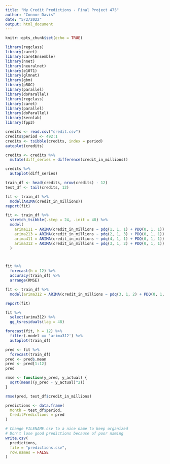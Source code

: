 ```yaml
---
title: "My Credit Predictions - Final Project 475"
author: "Connor Davis"
date: "5/2/2022"
output: html_document
---
```


```r
knitr::opts_chunk$set(echo = TRUE)
```

```r
library(regclass)
library(caret)
library(caretEnsemble)
library(nnet)
library(neuralnet)
library(e1071)
library(glmnet)
library(gbm)
library(pROC)
library(parallel)
library(doParallel)
library(regclass)
library(caret)
library(parallel)
library(doParallel)
library(kernlab)
library(fpp3)
```


```r
credits <- read.csv("credit.csv")
credits$period <- 492:1
credits <- tsibble(credits, index = period)
autoplot(credits)
```

```r
credits <- credits %>%
  mutate(diff_series = difference(credit_in_millions))

credits %>%
  autoplot(diff_series)
```

```r
train_df <- head(credits, nrow(credits) - 12)
test_df <- tail(credits, 12)
```

```r
fit <- train_df %>%
  model(ARIMA(credit_in_millions))
report(fit)

fit <- train_df %>% 
  stretch_tsibble(.step = 24, .init = 48) %>%
  model(
    arima111 = ARIMA(credit_in_millions ~ pdq(1, 1, 1) + PDQ(0, 1, 1)),
    arima213 = ARIMA(credit_in_millions ~ pdq(2, 1, 3) + PDQ(0, 1, 1)),
    arima411 = ARIMA(credit_in_millions ~ pdq(4, 1, 1) + PDQ(0, 1, 1)),
    arima312 = ARIMA(credit_in_millions ~ pdq(3, 1, 2) + PDQ(0, 1, 1)), #best rmse
  )



fit %>% 
  forecast(h = 12) %>% 
  accuracy(train_df) %>% 
  arrange(RMSE)
```

```r
fit <- train_df %>% 
  model(arima312 = ARIMA(credit_in_millions ~ pdq(3, 1, 2) + PDQ(0, 1, 1)))

report(fit)
```

```r
fit %>%
  select(arima312) %>%
  gg_tsresiduals(lag = 48)
```


```r
forecast(fit, h = 12) %>%
  filter(.model == 'arima312') %>%
  autoplot(train_df)
```

```r
pred <- fit %>%
  forecast(train_df)
pred <- pred$.mean
pred <- pred[1:12]
pred
```


```r
rmse <- function(y_pred, y_actual) {
  sqrt(mean((y_pred - y_actual)^2))
}
```

```r
rmse(pred, test_df$credit_in_millions)
```

```r
predictions <- data.frame(
  Month = test_df$period,
  CreditPredictions = pred
)

# Change FILENAME.csv to a nice name to keep organized
# Don't lose good predictions because of poor naming
write.csv(
  predictions,
  file = "predictions.csv",
  row.names = FALSE
)
```

